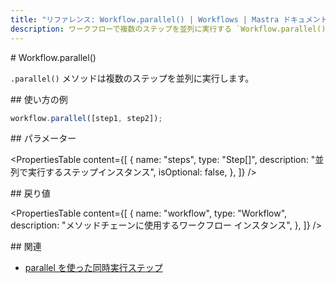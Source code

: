 ```yaml
---
title: "リファレンス: Workflow.parallel() | Workflows | Mastra ドキュメント"
description: ワークフローで複数のステップを並列に実行する `Workflow.parallel()` メソッドのドキュメントです。
---
```


<div id="workflowparallel">
  # Workflow.parallel()
</div>

`.parallel()` メソッドは複数のステップを並列に実行します。

<div id="usage-example">
  ## 使い方の例
</div>

```typescript copy
workflow.parallel([step1, step2]);
```


<div id="parameters">
  ## パラメーター
</div>

<PropertiesTable
  content={[
    {
      name: "steps",
      type: "Step[]",
      description: "並列で実行するステップインスタンス",
      isOptional: false,
    },
  ]}
/>

<div id="returns">
  ## 戻り値
</div>

<PropertiesTable
  content={[
    {
      name: "workflow",
      type: "Workflow",
      description: "メソッドチェーンに使用するワークフロー インスタンス",
    },
  ]}
/>

<div id="related">
  ## 関連
</div>

- [parallel を使った同時実行ステップ](/docs/workflows/control-flow#simultaneous-steps-with-parallel)